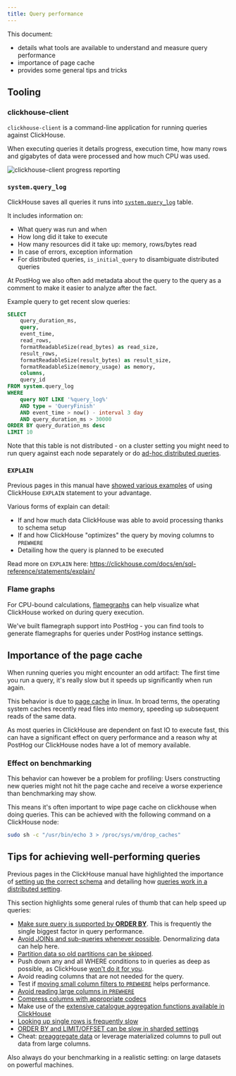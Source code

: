 ```yaml
---
title: Query performance
---
```


This document:
- details what tools are available to understand and measure query performance
- importance of page cache
- provides some general tips and tricks

## Tooling

### clickhouse-client

`clickhouse-client` is a command-line application for running queries against ClickHouse.

When executing queries it details progress, execution time, how many rows and gigabytes of data were processed and how much
CPU was used.

![clickhouse-client progress reporting](../../../images/handbook/clickhouse-client-progress.gif)

### `system.query_log`

ClickHouse saves all queries it runs into [`system.query_log`](https://clickhouse.com/docs/en/operations/system-tables/query_log/) table.

It includes information on:
- What query was run and when
- How long did it take to execute
- How many resources did it take up: memory, rows/bytes read
- In case of errors, exception information
- For distributed queries, `is_initial_query` to disambiguate distributed queries

At PostHog we also often add metadata about the query to the query as a comment to make it easier to analyze after the fact.

Example query to get recent slow queries:

```sql
SELECT
    query_duration_ms,
    query,
    event_time,
    read_rows,
    formatReadableSize(read_bytes) as read_size,
    result_rows,
    formatReadableSize(result_bytes) as result_size,
    formatReadableSize(memory_usage) as memory,
    columns,
    query_id
FROM system.query_log
WHERE
    query NOT LIKE '%query_log%'
    AND type = 'QueryFinish'
    AND event_time > now() - interval 3 day
    AND query_duration_ms > 30000
ORDER BY query_duration_ms desc
LIMIT 10
```

Note that this table is not distributed - on a cluster setting you might need to run query against each node separately or
do [ad-hoc distributed queries](/handbook/engineering/clickhouse/replication#ad-hoc-distributed-queries).

### `EXPLAIN`

Previous pages in this manual have [showed various examples](/handbook/engineering/clickhouse/data-storage#aggregation-supported-by-order-by)
of using ClickHouse `EXPLAIN` statement to your advantage.

Various forms of explain can detail:
- If and how much data ClickHouse was able to avoid processing thanks to schema setup
- If and how ClickHouse "optimizes" the query by moving columns to `PREWHERE`
- Detailing how the query is planned to be executed

Read more on `EXPLAIN` here: https://clickhouse.com/docs/en/sql-reference/statements/explain/

### Flame graphs

For CPU-bound calculations, [flamegraphs](https://github.com/Slach/clickhouse-flamegraph) can help visualize what ClickHouse worked on during query execution.

<div
  class="relative mt-2 mb-4"
>
  <object
    data={'/images/flamegraph.svg'}
    type="image/svg+xml"
  />
</div>

We've built flamegraph support into PostHog - you can find tools to generate flamegraphs for queries under PostHog instance settings.

## Importance of the page cache

When running queries you might encounter an odd artifact: The first time you run a query, it's really slow but it speeds up significantly
when run again.

This behavior is due to [page cache](https://www.thomas-krenn.com/en/wiki/Linux_Page_Cache_Basics) in linux. In broad terms, the operating
system caches recently read files into memory, speeding up subsequent reads of the same data.

As most queries in ClickHouse are dependent on fast IO to execute fast, this can have a significant effect on query performance and a reason
why at PostHog our ClickHouse nodes have a lot of memory available.

### Effect on benchmarking

This behavior can however be a problem for profiling: Users constructing new queries might not hit the page cache and receive a worse
experience than benchmarking may show.

This means it's often important to wipe page cache on clickhouse when doing queries. This can be achieved with the following command on a ClickHouse node:

```bash
sudo sh -c "/usr/bin/echo 3 > /proc/sys/vm/drop_caches"
```

## Tips for achieving well-performing queries

Previous pages in the ClickHouse manual have highlighted the importance of
[setting up the correct schema](/handbook/engineering/clickhouse/data-storage)
and detailing how [queries work in a distributed setting](/handbook/engineering/clickhouse/replication).

This section highlights some general rules of thumb that can help speed up queries:

- [Make sure query is supported by **ORDER BY**](/handbook/engineering/clickhouse/data-storage#aggregation-supported-by-order-by). This is frequently the single biggest factor in query performance.
- [Avoid JOINs and sub-queries whenever possible](/handbook/engineering/clickhouse/data-storage#weak-join-support). Denormalizing data can help here.
- [Partition data so old partitions can be skipped](/handbook/engineering/clickhouse/data-storage#partition-by).
- Push down any and all WHERE conditions to in queries as deep as possible, as ClickHouse [won't do it for you](/handbook/engineering/clickhouse/data-storage#no-query-planner).
- Avoid reading columns that are not needed for the query.
- Test if [moving small column filters to `PREWHERE`](/handbook/engineering/clickhouse/data-storage#no-query-planner) helps performance.
- [Avoid reading large columns in `PREWHERE`](/handbook/engineering/clickhouse/data-storage#no-query-planner)
- [Compress columns with appropriate codecs](/handbook/engineering/clickhouse/data-storage#data-compression)
- Make use of the [extensive catalogue aggregation functions available in ClickHouse](https://clickhouse.com/docs/en/sql-reference/aggregate-functions/)
- [Looking up single rows is frequently slow](/handbook/engineering/clickhouse/data-storage#point-queries-not-supported-by-order-by)
- [ORDER BY and LIMIT/OFFSET can be slow in sharded settings](/handbook/engineering/clickhouse/replication#example-query-limit-filter-and-aggregate)
- Cheat: [preaggregate data](/handbook/engineering/clickhouse/schema/app-metrics) or leverage materialized columns to pull out data from large columns.

Also always do your benchmarking in a realistic setting: on large datasets on powerful machines.
